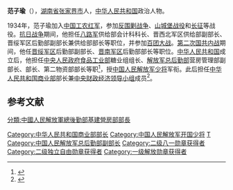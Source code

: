 '''范子瑜'''（{{bd|1914年||2002年|catIdx=}}），[[湖南省|湖南省]][[张家界市|张家界市]]人，[[中华人民共和国|中华人民共和国]]政治人物。

1934年，范子瑜加入[[中国工农红军|中国工农红军]]，参加[[反围剿战争|反围剿战争]]、[[山城堡战役|山城堡战役]]和[[长征|长征]]等战役。[[抗日战争|抗日战争]]期间，他担任[[八路军|八路军]]供给部会计科科长、晋西北军区供给部副部长、晋绥军区后勤部副部长兼供给部部长等职位，并参加[[百团大战|百团大战]]。[[第二次国共内战|第二次国共内战]]期间，他任[[晋绥军区|晋绥军区]]后勤部副部长、[[晋南军区|晋南军区]]后勤部部长等职位。[[中华人民共和国|中华人民共和国]]成立后，他担任[[中央人民政府|中央人民政府]][[食品工业部|食品工业部]]糖业组组长、[[总后勤部|解放军总后勤部]]营房管理部副部长、部长、第二物资部部长等职<ref>{{cite news|title=范子瑜|url=http://www.library.hn.cn/hxrw/xdrw/sbjld/fzy.htm|accessdate=2011-10-06|newspaper=二十世纪湖南人物}}</ref>，授[[中国人民解放军少将|中国人民解放军少将]]军衔。此后担任[[中华人民共和国商业部|中华人民共和国商业部]]部长兼[[中央财政经济领导小组|中央财政经济领导小组]]成员<ref>{{cite news|title=范子瑜|url=http://dangshi.people.com.cn/GB/165617/165618/166491/167909/12263228.html|accessdate=2011-10-06|newspaper=人民网}}</ref>。

==参考文献==
{{reflist}}

{{start box}}
{{s-off}}
{{succession box|[[姚依林|姚依林]]|[[王磊|王磊]]|[[中华人民共和国商业部|中华人民共和国商业部部长]]|1975年1月-1977年9月}}
{{end box}}
{{第4届国务院}}

{{DEFAULTSORT:Fan范}}
[[Category:中华人民共和国商业部部长|Category:中华人民共和国商业部部长]]
[[Category:中国人民解放军开国少将|Category:中国人民解放军开国少将]]
[[Category:范姓|T]]
[[分類:中國人民解放軍總後勤部基建營房部部長|分類:中國人民解放軍總後勤部基建營房部部長]]
[[Category:中国人民解放军总后勤部副部长|Category:中国人民解放军总后勤部副部长]]
[[Category:二级八一勋章获得者|Category:二级八一勋章获得者]]
[[Category:二级独立自由勋章获得者|Category:二级独立自由勋章获得者]]
[[Category:一级解放勋章获得者|Category:一级解放勋章获得者]]